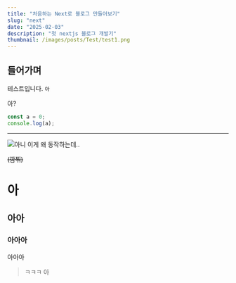 ```yaml
---
title: "처음하는 Next로 블로그 만들어보기"
slug: "next"
date: "2025-02-03"
description: "첫 nextjs 블로그 개발기"
thumbnail: /images/posts/Test/test1.png
---
```


## 들어가며

테스트입니다. `아`

아?


```js
const a = 0;
console.log(a);
```

---

![아니 이게 왜 동작하는데..](/images/posts/Test/test1.png)

~~(깜찎)~~

# 아
## 아아
### 아아아
아아아

> ㅋㅋㅋ
> 아

